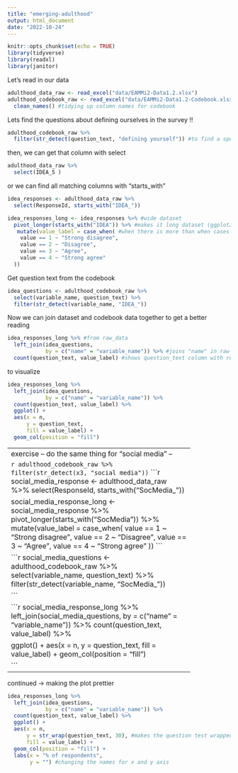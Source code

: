 ```yaml
---
title: "emerging-adulthood"
output: html_document
date: "2022-10-24"
---
```


```r
knitr::opts_chunk$set(echo = TRUE)
library(tidyverse)
library(readxl)
library(janitor)
```

Let's read in our data

```r
adulthood_data_raw <- read_excel("data/EAMMi2-Data1.2.xlsx")
adulthood_codebook_raw <- read_excel("data/EAMMi2-Data1.2-Codebook.xlsx") %>%
  clean_names() #tidying up column names for codebook
```

Lets find the questions about defining ourselves in the survey !!

```r
adulthood_codebook_raw %>%
  filter(str_detect(question_text, "defining yourself")) #to find a specific question includes "defining yourself"
```
then, we can get that column with select

```r
adulthood_data_raw %>%
  select(IDEA_5	)
```
or we can find all matching columns with "starts_with"

```r
idea_responses <- adulthood_data_raw %>%
  select(ResponseId, starts_with("IDEA_"))

idea_responses_long <- idea_responses %>% #wide dataset
  pivot_longer(starts_with("IDEA")) %>% #makes it long dataset (ggplot2 requires long data)
   mutate(value_label = case_when( #when there is more than when cases to alter
    value == 1 ~ "Strong disagree",
    value == 2 ~ "Disagree",
    value == 3 ~ "Agree",
    value == 4 ~ "Strong agree"
  ))
```

Get question text from the codebook

```r
idea_questions <- adulthood_codebook_raw %>%
  select(variable_name, question_text) %>%
  filter(str_detect(variable_name, "IDEA_"))

```

Now we can join dataset and codebook data together to get a better reading

```r
idea_responses_long %>% #from raw_data
  left_join(idea_questions,
            by = c("name" = "variable_name")) %>% #joins "name" in raw data with "variable_name" in codebook
  count(question_text, value_label) #shows question_text column with relation to value_label column
```
to visualize

```r
idea_responses_long %>% 
  left_join(idea_questions,
            by = c("name" = "variable_name")) %>%
  count(question_text, value_label) %>%
  ggplot() +
  aes(x = n,
      y = question_text,
      fill = value_label) +
  geom_col(position = "fill")
```
----------------------------------------------------------
exercise -- do the same thing for "social media" -- 

```r
adulthood_codebook_raw %>%
  filter(str_detect(x3, "social media")) 
```
```r
social_media_response <- adulthood_data_raw %>%
  select(ResponseId, starts_with("SocMedia_"))

social_media_response_long <- social_media_response %>%
  pivot_longer(starts_with("SocMedia")) %>% 
   mutate(value_label = case_when( 
    value == 1 ~ "Strong disagree",
    value == 2 ~ "Disagree",
    value == 3 ~ "Agree",
    value == 4 ~ "Strong agree"
  ))
```

```r
social_media_questions <- adulthood_codebook_raw %>%
  select(variable_name, question_text) %>%
  filter(str_detect(variable_name, "SocMedia_"))

```

```r
  social_media_response_long %>% 
  left_join(social_media_questions,
            by = c("name" = "variable_name")) %>% 
  count(question_text, value_label) %>%
  
  ggplot() +
  aes(x = n,
      y = question_text,
      fill = value_label) +
  geom_col(position = "fill")

```
----------------------------------------------------------

continued -> making the plot prettier

```r
idea_responses_long %>% 
  left_join(idea_questions,
            by = c("name" = "variable_name")) %>%
  count(question_text, value_label) %>%
  ggplot() +
  aes(x = n,
      y = str_wrap(question_text, 30), #makes the question test wrapped smaller
      fill = value_label) +
  geom_col(position = "fill") +
  labs(x = "% of respondents",
       y = "") #changing the names for x and y axis
```

